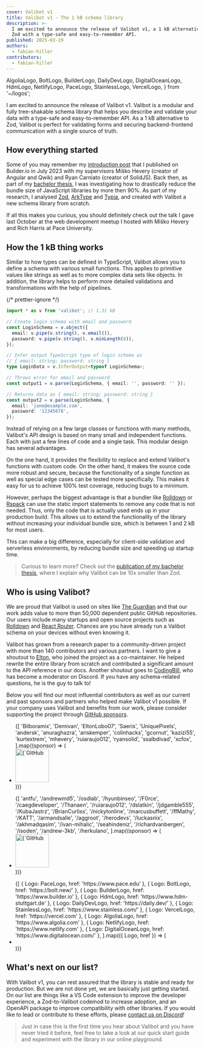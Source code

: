 ```yaml
---
cover: Valibot v1
title: Valibot v1 - The 1 kB schema library
description: >-
  I am excited to announce the release of Valibot v1, a 1 kB alternative to
  Zod with a type-safe and easy-to-remember API.
published: 2025-03-19
authors:
  - fabian-hiller
contributors:
  - fabian-hiller
---
```


  AlgoliaLogo,
  BoltLogo,
  BuilderLogo,
  DailyDevLogo,
  DigitalOceanLogo,
  HdmLogo,
  NetlifyLogo,
  PaceLogo,
  StainlessLogo,
  VercelLogo,
} from '~/logos';

I am excited to announce the release of Valibot v1. Valibot is a modular and fully tree-shakable schema library that helps you describe and validate your data with a type-safe and easy-to-remember API. As a 1 kB alternative to Zod, Valibot is perfect for validating forms and securing backend-frontend communication with a single source of truth.

## How everything started

Some of you may remember my [introduction post](https://www.builder.io/blog/introducing-valibot) that I published on Builder.io in July 2023 with my supervisors Miško Hevery (creator of Angular and Qwik) and Ryan Carniato (creator of SolidJS). Back then, as part of my [bachelor thesis](https://valibot.dev/thesis.pdf), I was investigating how to drastically reduce the bundle size of JavaScript libraries by more then 90%. As part of my research, I analysed [Zod](https://zod.dev/), [ArkType](https://arktype.io/) and [Typia](https://typia.io/), and created with Valibot a new schema library from scratch.

If all this makes you curious, you should definitely check out the talk I gave last October at the web development meetup I hosted with Miško Hevery and Rich Harris at Pace University.

<div class="relative mx-3 flex aspect-video items-center justify-center overflow-hidden rounded-2xl lg:mx-10 lg:rounded-3xl 2xl:mx-0">
  <ValibotTalk
    class="absolute -z-10 h-full w-full"
    alt="Talk: Going fully modular with Valibot"
  />
  <a
    class="focus-ring absolute flex h-10 w-16 animate-bounce items-center justify-center !rounded-xl bg-sky-500/10 backdrop-blur hover:bg-sky-500/20 md:h-12 md:w-20 lg:h-16 lg:w-28 lg:backdrop-blur-lg dark:bg-sky-400/10 dark:hover:bg-sky-400/20"
    href="https://youtu.be/AnXbYrGdxv0"
    target="_blank"
    rel="noreferrer"
  >
    <PlayIcon class="h-4 text-sky-500 md:h-5 lg:h-6 dark:text-sky-400" />
  </a>
</div>

## How the 1 kB thing works

Similar to how types can be defined in TypeScript, Valibot allows you to define a schema with various small functions. This applies to primitive values like strings as well as to more complex data sets like objects. In addition, the library helps to perform more detailed validations and transformations with the help of pipelines.

{/* prettier-ignore */}
```ts
import * as v from 'valibot'; // 1.31 kB

// Create login schema with email and password
const LoginSchema = v.object({
  email: v.pipe(v.string(), v.email()),
  password: v.pipe(v.string(), v.minLength(8)),
});

// Infer output TypeScript type of login schema as
// { email: string; password: string }
type LoginData = v.InferOutput<typeof LoginSchema>;

// Throws error for email and password
const output1 = v.parse(LoginSchema, { email: '', password: '' });

// Returns data as { email: string; password: string }
const output2 = v.parse(LoginSchema, {
  email: 'jane@example.com',
  password: '12345678',
});
```

Instead of relying on a few large classes or functions with many methods, Valibot's API design is based on many small and independent functions. Each with just a few lines of code and a single task. This modular design has several advantages.

On the one hand, it provides the flexibility to replace and extend Valibot's functions with custom code. On the other hand, it makes the source code more robust and secure, because the functionality of a single function as well as special edge cases can be tested more specifically. This makes it easy for us to achieve 100% test coverage, reducing bugs to a minimum.

However, perhaps the biggest advantage is that a bundler like [Rolldown](https://rolldown.rs/) or [Rspack](https://rspack.dev/) can use the static import statements to remove any code that is not needed. Thus, only the code that is actually used ends up in your production build. This allows us to extend the functionality of the library without increasing your individual bundle size, which is between 1 and 2 kB for most users.

This can make a big difference, especially for client-side validation and serverless environments, by reducing bundle size and speeding up startup time.

> Curious to learn more? Check out the [publication of my bachelor thesis](https://www.builder.io/blog/valibot-bundle-size), where I explain why Valibot can be 10x smaller than Zod.

## Who is using Valibot?

We are proud that Valibot is used on sites like [The Guardian](https://www.theguardian.com/) and that our work adds value to more than 50,000 dependent public GitHub repositories. Our users include many startups and open source projects such as [Rolldown](https://rolldown.rs/) and [React Router](https://reactrouter.com/). Chances are you have already run a Valibot schema on your devices without even knowing it.

Valibot has grown from a research paper to a community-driven project with more than 140 contributors and various partners. I want to give a shoutout to [Elton](https://github.com/EltonLobo07), who joined the project as a co-maintainer. He helped rewrite the entire library from scratch and contributed a significant amount to the API reference in our docs. Another shoutout goes to [CodingBill](https://github.com/Bilboramix), who has become a moderator on Discord. If you have any schema-related questions, he is the guy to talk to!

Below you will find our most influential contributors as well as our current and past sponsors and partners who helped make Valibot v1 possible. If your company uses Valibot and benefits from our work, please consider supporting the project through [GitHub sponsors](https://github.com/fabian-hiller/valibot).

<ul class="!mx-8 !mt-10 flex !list-none flex-wrap gap-2 md:!mt-12 lg:!mx-10 lg:!mt-14 lg:gap-3">
  {[
    'Bilboramix',
    'Demivan',
    'EltonLobo07',
    'Saeris',
    'UniquePixels',
    'andersk',
    'anuraghazra',
    'ariskemper',
    'colinhacks',
    'gcornut',
    'kazizi55',
    'kurtextrem',
    'mhevery',
    'ruiaraujo012',
    'ryansolid',
    'ssalbdivad',
    'xcfox',
  ].map((sponsor) => (
    <li key={sponsor} class="!m-0 !p-0">
      <a
        href={`https://github.com/${sponsor}`}
        target="_blank"
        rel="noreferrer"
      >
        <img
          width="88"
          height="88"
          loading="lazy"
          src={`https://github.com/${sponsor}.png?size=88`}
          alt={`GitHub profile picture of @${sponsor}`}
          class="w-9 rounded-full md:w-10 lg:w-11"
        />
      </a>
    </li>
  ))}
</ul>

<ul class="!mx-8 !mt-10 flex !list-none flex-wrap gap-2 md:!mt-12 lg:!mx-10 lg:!mt-14 lg:gap-3">
  {[
    'antfu',
    '/andrewmd5',
    '/osdiab',
    '/hyunbinseo',
    '/F0rce',
    '/caegdeveloper',
    '/Thanaen',
    '/ruiaraujo012',
    '/dslatkin',
    '/jdgamble555',
    '/KubaJastrz',
    '/BrianCurliss',
    '/nickytonline',
    '/marcusbuffett',
    '/ffMathy',
    '/KATT',
    '/armandsalle',
    '/aggroot',
    '/herodevs',
    '/luckasnix',
    '/akhmadqasim',
    '/ivan-mihalic',
    '/seahindeniz',
    '/richardvanbergen',
    '/isoden',
    '/andrew-3kb',
    '/herkulano',
  ].map((sponsor) => (
    <li key={sponsor} class="!m-0 !p-0">
      <a
        href={`https://github.com/${sponsor}`}
        target="_blank"
        rel="noreferrer"
      >
        <img
          width="88"
          height="88"
          loading="lazy"
          src={`https://github.com/${sponsor}.png?size=88`}
          alt={`GitHub profile picture of @${sponsor}`}
          class="w-9 rounded-full md:w-10 lg:w-11"
        />
      </a>
    </li>
  ))}
</ul>

<ul class="!mx-8 !mt-10 flex !list-none flex-wrap gap-x-6 gap-y-3 md:!mt-12 md:gap-x-8 md:gap-y-4 lg:!mx-10 lg:!mt-14 lg:gap-x-10 lg:gap-y-5">
  {[
    { Logo: PaceLogo, href: 'https://www.pace.edu' },
    { Logo: BoltLogo, href: 'https://bolt.new/' },
    { Logo: BuilderLogo, href: 'https://www.builder.io' },
    { Logo: HdmLogo, href: 'https://www.hdm-stuttgart.de' },
    { Logo: DailyDevLogo, href: 'https://daily.dev/' },
    { Logo: StainlessLogo, href: 'https://www.stainless.com/' },
    { Logo: VercelLogo, href: 'https://vercel.com' },
    { Logo: AlgoliaLogo, href: 'https://www.algolia.com' },
    { Logo: NetlifyLogo, href: 'https://www.netlify.com' },
    { Logo: DigitalOceanLogo, href: 'https://www.digitalocean.com/' },
  ].map(({ Logo, href }) => (
    <li key={href} class="!m-0 !p-0">
      <a href={href} target="_blank" rel="noreferrer">
        <Logo class="h-9 md:h-11 lg:h-12" />
      </a>
    </li>
  ))}
</ul>

## What's next on our list?

With Valibot v1, you can rest assured that the library is stable and ready for production. But we are not done yet, we are basically just getting started. On our list are things like a VS Code extension to improve the developer experience, a Zod-to-Valibot codemod to increase adoption, and an OpenAPI package to improve compatibility with other libraries. If you would like to lead or contribute to these efforts, please [contact us on Discord](https://discord.gg/tkMjQACf2P)!

> Just in case this is the first time you hear about Valibot and you have never tried it before, feel free to take a look at our <Link href='/guides/quick-start/' target='_blank'>quick start guide</Link> and experiment with the library in our <Link href='/playground/' target='_blank'>online playground</Link>.
